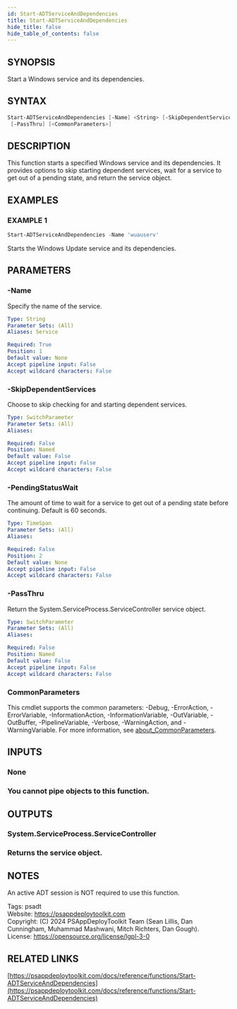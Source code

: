 ```yaml
---
id: Start-ADTServiceAndDependencies
title: Start-ADTServiceAndDependencies
hide_title: false
hide_table_of_contents: false
---
```


## SYNOPSIS

Start a Windows service and its dependencies.

## SYNTAX

```powershell
Start-ADTServiceAndDependencies [-Name] <String> [-SkipDependentServices] [[-PendingStatusWait] <TimeSpan>]
 [-PassThru] [<CommonParameters>]
```

## DESCRIPTION

This function starts a specified Windows service and its dependencies.
It provides options to skip starting dependent services, wait for a service to get out of a pending state, and return the service object.

## EXAMPLES

### EXAMPLE 1

```powershell
Start-ADTServiceAndDependencies -Name 'wuauserv'
```

Starts the Windows Update service and its dependencies.

## PARAMETERS

### -Name

Specify the name of the service.

```yaml
Type: String
Parameter Sets: (All)
Aliases: Service

Required: True
Position: 1
Default value: None
Accept pipeline input: False
Accept wildcard characters: False
```

### -SkipDependentServices

Choose to skip checking for and starting dependent services.

```yaml
Type: SwitchParameter
Parameter Sets: (All)
Aliases:

Required: False
Position: Named
Default value: False
Accept pipeline input: False
Accept wildcard characters: False
```

### -PendingStatusWait

The amount of time to wait for a service to get out of a pending state before continuing.
Default is 60 seconds.

```yaml
Type: TimeSpan
Parameter Sets: (All)
Aliases:

Required: False
Position: 2
Default value: None
Accept pipeline input: False
Accept wildcard characters: False
```

### -PassThru

Return the System.ServiceProcess.ServiceController service object.

```yaml
Type: SwitchParameter
Parameter Sets: (All)
Aliases:

Required: False
Position: Named
Default value: False
Accept pipeline input: False
Accept wildcard characters: False
```

### CommonParameters

This cmdlet supports the common parameters: -Debug, -ErrorAction, -ErrorVariable, -InformationAction, -InformationVariable, -OutVariable, -OutBuffer, -PipelineVariable, -Verbose, -WarningAction, and -WarningVariable. For more information, see [about_CommonParameters](http://go.microsoft.com/fwlink/?LinkID=113216).

## INPUTS

### None

### You cannot pipe objects to this function.
## OUTPUTS

### System.ServiceProcess.ServiceController

### Returns the service object.
## NOTES
An active ADT session is NOT required to use this function.

Tags: psadt<br />
Website: https://psappdeploytoolkit.com<br />
Copyright: (C) 2024 PSAppDeployToolkit Team (Sean Lillis, Dan Cunningham, Muhammad Mashwani, Mitch Richters, Dan Gough).<br />
License: https://opensource.org/license/lgpl-3-0

## RELATED LINKS

[https://psappdeploytoolkit.com/docs/reference/functions/Start-ADTServiceAndDependencies](https://psappdeploytoolkit.com/docs/reference/functions/Start-ADTServiceAndDependencies)
